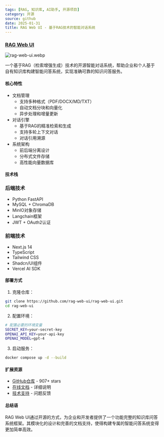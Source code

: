 ```yaml
---
tags: [RAG, 知识库, AI助手, 开源项目]
category: 开源
source: github
date: 2025-01-31
title: RAG Web UI - 基于RAG技术的智能对话系统
---
```


### [RAG Web UI](https://github.com/rag-web-ui/rag-web-ui)

![rag-web-ui.webp](https://img.mengpeng.tech/i/2025/02/07/67a5e953730eb.webp)

一个基于RAG（检索增强生成）技术的开源智能对话系统，帮助企业和个人基于自有知识库构建智能问答系统，实现准确可靠的知识问答服务。

#### 核心特性

- 文档管理
  - 支持多种格式（PDF/DOCX/MD/TXT）
  - 自动文档分块和向量化
  - 异步处理和增量更新
- 对话引擎
  - 基于RAG的精准检索和生成
  - 支持多轮上下文对话
  - 对话引用溯源
- 系统架构
  - 前后端分离设计
  - 分布式文件存储
  - 高性能向量数据库

#### 技术栈

### 后端技术
- Python FastAPI
- MySQL + ChromaDB
- MinIO对象存储
- Langchain框架
- JWT + OAuth2认证

### 前端技术
- Next.js 14
- TypeScript
- Tailwind CSS
- Shadcn/UI组件
- Vercel AI SDK

#### 部署方式

1. 克隆仓库：
```bash
git clone https://github.com/rag-web-ui/rag-web-ui.git
cd rag-web-ui
```

2. 配置环境：
```bash
# 配置必要的环境变量
SECRET_KEY=your-secret-key
OPENAI_API_KEY=your-api-key
OPENAI_MODEL=gpt-4
```

3. 启动服务：
```bash
docker compose up -d --build
```

#### 扩展资源

- [GitHub仓库](https://github.com/rag-web-ui/rag-web-ui) - 907+ stars
- [在线文档](https://github.com/rag-web-ui/rag-web-ui#readme) - 详细说明
- [技术支持](https://github.com/rag-web-ui/rag-web-ui/issues) - 问题反馈

#### 总结语

RAG Web UI通过开源的方式，为企业和开发者提供了一个功能完整的知识库问答系统框架。其模块化的设计和完善的文档支持，使得构建专属的智能问答系统变得更加简单高效。 